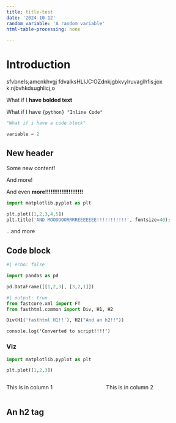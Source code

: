 ```yaml
---
title: title-test
date: '2024-10-12'
random_variable: 'A random variable'
html-table-processing: none

---
```



<link rel="stylesheet" href="/content/scribbles/styles.css">
<link rel="stylesheet" href="https://cdnjs.cloudflare.com/ajax/libs/highlight.js/11.9.0/styles/default.min.css">
<script src="https://cdnjs.cloudflare.com/ajax/libs/highlight.js/11.9.0/highlight.min.js"></script>

<!-- and it's easy to individually load additional languages -->
<script src="https://cdnjs.cloudflare.com/ajax/libs/highlight.js/11.9.0/languages/go.min.js"></script>

<script>hljs.highlightAll();</script>

# Introduction


sfvbnels;amcnkhvgj fdvalksHLIJC:OZdnkjgbkvylruvaglhfis;jox k.njbvhkdsughlicj;o

What if I **have bolded text**

What if I have `{python} "Inline Code"`

```python
"What if i have a code block"

variable = 2
```

## New header

Some new content!

And more!


And even **more!!!!!!!!!!!!!!!!!!!!!**

```python
import matplotlib.pyplot as plt

plt.plot([1,2,3,4,5])
plt.title('AND MOOOOOORRRREEEEEEE!!!!!!!!!!!', fontsize=40);

```

...and more

## Code block

```python
#| echo: false

import pandas as pd

pd.DataFrame([[1,2,3], [3,2,1]])
```

```python
#| output: true
from fastcore.xml import FT
from fasthtml.common import Div, H1, H2

Div(H1('fasthtml H1!!'), H2("And an h2!!"))
```



```ojs
console.log('Converted to script!!!!')

```

### Viz

```python
import matplotlib.pyplot as plt

plt.plot([1,2,3])
```

:::{.columns}

::::{.column}

This is in column 1

::::

::::{.column}

This is in column 2

::::
:::

<h2>An h2 tag</h2>

<script>
    console.log(5)
    </script>
